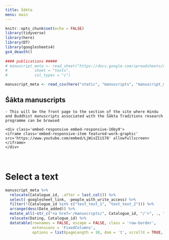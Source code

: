 ```yaml
---
title: Śākta
menu: main
---
```


```r
knitr::opts_chunk$set(echo = FALSE)
library(tidyverse)
library(here)
library(DT)
library(googlesheets4)
gs4_deauth()
 
#### publications #####
# manuscript_meta <- read_sheet("https://docs.google.com/spreadsheets/d/10pwVATuDKQDj7_X67Bc_EDO5Wm6wgVvCG8N7fIiC2Y4/edit?usp=sharing",
#            sheet = "texts",
#            col_types = "c")

manuscript_meta <- read_csv(here("static", "manuscripts", "manuscript_meta.csv"))
```


<div class="row sakta-heading">
<div class="col-sm-12">
# Śākta manuscripts
</div>
</div>

<div class="row">
```block
- This will be the front page to the section of the site where Hindu and Buddhist manuscripts associated with the Śākta Traditions research programme can be browsed

```

```block
<div class='embed-responsive embed-responsive-16by9'>
<iframe class='embed-responsive-item featured-work-graphic' src='https://www.youtube.com/embed/LjWivZIiS78' allowfullscreen></iframe>
</div>
```

</div>

<div class="row">
<div class="col-sm-12">
<br>

# Select a text

```r
manuscript_meta %>% 
  relocate(Catalogue_id, .after = last_col()) %>% 
  select(-googlesheet_link, -people_with_write_access) %>% 
  filter(!(Catalogue_id %in% c("test_text_1", "test_text_2"))) %>% 
  arrange(desc(Date_added)) %>% 
  mutate_all(~str_c("<a href='/manuscripts/", Catalogue_id, "/'>", ., "</a>")) %>% 
  relocate(Dating, Catalogue_id) %>% 
  datatable(rownames = FALSE, escape = FALSE, class = 'row-border', 
            extensions = 'FixedColumns', 
            options = list(pageLength = 10, dom = 't', scrollX = TRUE, scrollCollapse = TRUE)) 
```
<br>

</div>
</div>